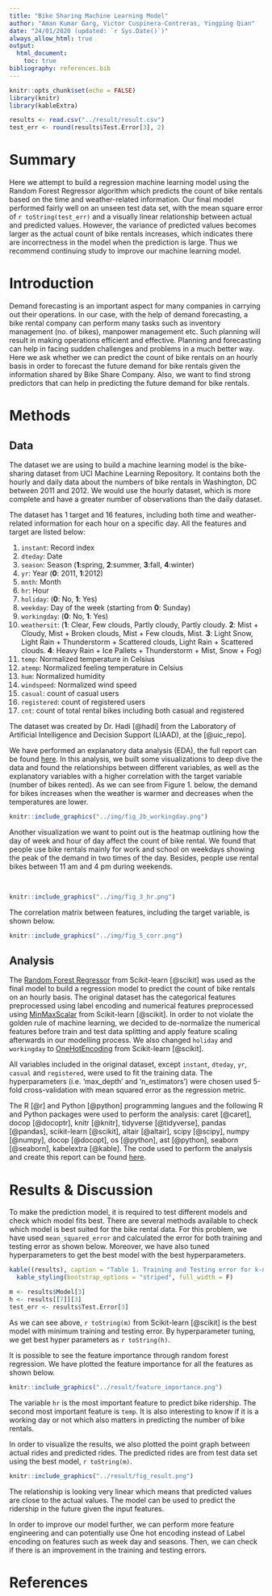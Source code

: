 ```yaml
---
title: "Bike Sharing Machine Learning Model"
author: "Aman Kumar Garg, Victor Cuspinera-Contreras, Yingping Qian"
date: "24/01/2020 (updated: `r Sys.Date()`)"
always_allow_html: true
output: 
  html_document: 
    toc: true
bibliography: references.bib
---
```


```r
knitr::opts_chunk$set(echo = FALSE)
library(knitr)
library(kableExtra)
```

```r
results <- read.csv("../result/result.csv")
test_err <- round(results$Test.Error[3], 2)
```

# Summary
Here we attempt to build a regression machine learning model using the Random Forest Regressor algorithm which predicts the count of bike rentals based on the time and weather-related information. Our final model performed fairly well on an unseen test data set, with the mean square error of ``r toString(test_err)`` and a visually linear relationship between actual and predicted values. However, the variance of predicted values becomes larger as the actual count of bike rentals increases, which indicates there are incorrectness in the model when the prediction is large. Thus we recommend continuing study to improve our machine learning model.

# Introduction
Demand forecasting is an important aspect for many companies in carrying out their operations. In our case, with the help of demand forecasting, a bike rental company can perform many tasks such as inventory management (no. of bikes), manpower management etc. Such planning will result in making operations efficient and effective. Planning and forecasting can help in facing sudden challenges and problems in a much better way.
Here we ask whether we can predict the count of bike rentals on an hourly basis in order to forecast the future demand for bike rentals given the information shared by Bike Share Company. Also, we want to find strong predictors that can help in predicting the future demand for bike rentals.

# Methods

## Data
The dataset we are using to build a machine learning model is the bike-sharing dataset from UCI Machine Learning Repository. It contains both the hourly and daily data about the numbers of bike rentals in Washington, DC between 2011 and 2012. We would use the hourly dataset, which is more complete and have a greater number of observations than the daily dataset. 

The dataset has 1 target and 16 features, including both time and weather-related information for each hour on a specific day. All the features and target are listed below:

1. `instant`: Record index  
2. `dteday`: Date  
3. `season`: Season (**1**:spring, **2**:summer, **3**:fall, **4**:winter)  
4. `yr`: Year (**0**: 2011, **1**:2012)  
5. `mnth`: Month  
6. `hr`: Hour  
7. `holiday`: (**0**: No, **1**: Yes)  
8. `weekday`: Day of the week (starting from **0**: Sunday)  
9. `workingday`: (**0**: No, **1**: Yes)  
10. `weathersit`:  (**1**: Clear, Few clouds, Partly cloudy, Partly cloudy. **2**: Mist + Cloudy, Mist + Broken clouds, Mist + Few clouds, Mist. **3**: Light Snow, Light Rain + Thunderstorm + Scattered clouds, Light Rain + Scattered clouds. **4**: Heavy Rain + Ice Pallets + Thunderstorm + Mist, Snow + Fog)  
11. `temp`: Normalized temperature in Celsius  
12. `atemp`: Normalized feeling temperature in Celsius  
13. `hum`: Normalized humidity  
14. `windspeed`: Normalized wind speed  
15. `casual`: count of casual users  
16. `registered`: count of registered users  
17. `cnt`: count of total rental bikes including both casual and registered  

The dataset was created by Dr. Hadi [@hadi] from the Laboratory of Artificial Intelligence and Decision Support (LIAAD), at the [@uic_repo].

We have performed an explanatory data analysis (EDA), the full report can be found [here](https://github.com/UBC-MDS/DSCI_522_Group_409/blob/master/eda/EDA_summary.md). In this analysis, we built some visualizations to deep dive the data and found the relationships between different variables, as well as the explanatory variables with a higher correlation with the target variable (number of bikes rented). As we can see from Figure 1. below, the demand for bikes increases when the weather is warmer and decreases when the temperatures are lower.
  
```r
knitr::include_graphics("../img/fig_2b_workingday.png")
```

Another visualization we want to point out is the heatmap outlining how the day of week and hour of day affect the count of bike rental.  We found that people use bike rentals mainly for work and school on weekdays showing the peak of the demand in two times of the day. Besides, people use rental bikes between 11 am and 4 pm during weekends.

<br>
```r
knitr::include_graphics("../img/fig_3_hr.png")
```

The correlation matrix between features, including the target variable, is shown below.

```r
knitr::include_graphics("../img/fig_5_corr.png")
```

## Analysis
The [Random Forest Regressor](https://scikit-learn.org/stable/modules/generated/sklearn.ensemble.RandomForestRegressor.html) from Scikit-learn [@scikit] was used as the final model to build a regression model to predict the count of bike rentals on an hourly basis. The original dataset has the categorical features preprocessed using label encoding and numerical features preprocessed using [MinMaxScalar](https://scikit-learn.org/stable/modules/generated/sklearn.preprocessing.MinMaxScaler.html) from Scikit-learn [@scikit]. In order to not violate the golden rule of machine learning, we decided to de-normalize the numerical features before train and test data splitting and apply feature scaling afterwards in our modelling process. We also changed `holiday` and `workingday` to [OneHotEncoding](https://scikit-learn.org/stable/modules/generated/sklearn.preprocessing.OneHotEncoder.html) from Scikit-learn [@scikit].

All variables included in the original dataset, except `instant`, `dteday`, `yr`, `casual` and `registered`, were used to fit the training data. The hyperparameters (i.e. ‘max_depth’ and ‘n_estimators’) were chosen used 5-fold cross-validation with mean squared error as the regression metric.

The R [@r] and Python [@python] programming langues and the following R and Python packages were used to perform the analysis: caret [@caret], docop [@docoptr], knitr [@knitr], tidyverse [@tidyverse], pandas [@pandas], scikit-learn [@scikit], altair [@altair], scipy [@scipy], numpy [@numpy], docop [@docopt], os [@python], ast [@python], seaborn [@seaborn], kabelextra [@kable]. The code used to perform the analysis and create this report can be found [here](https://github.com/UBC-MDS/DSCI_522_Group_409).

# Results & Discussion
To make the prediction model, it is required to test different models and check which model fits best. There are several methods available to check which model is best suited for the bike rental data. For this problem, we have used `mean_squared_error` and calculated the error for both training and testing error as shown below. Moreover, we have also tuned hyperparameters to get the best model with the best hyperparameters.   

```r
kable((results), caption = "Table 1. Training and Testing error for k-nearest neighbors, RandomForest and Linear Regression.") %>% 
  kable_styling(bootstrap_options = "striped", full_width = F)

m <- results$Model[3]
h <- results[[7]][3]
test_err <- results$Test.Error[3]
```

As we can see above, ``r toString(m)`` from Scikit-learn [@scikit] is the best model with minimum training and testing error. By hyperparameter tuning, we get best hyper parameters as ``r toString(h)``. 

It is possible to see the feature importance through random forest regression. We have plotted the feature importance for all the features as shown below.


```r
knitr::include_graphics("../result/feature_importance.png")
```

The variable `hr` is the most important feature to predict bike ridership. The second most important feature is `temp`. It is also interesting to know if it is a working day or not which also matters in predicting the number of bike rentals.

In order to visualize the results, we also plotted the point graph between actual rides and predicted rides. The predicted rides are from test data set using the best model, ``r toString(m)``. 

```r
knitr::include_graphics("../result/fig_result.png")
```

The relationship is looking very linear which means that predicted values are close to the actual values. The model can be used to predict the ridership in the future given the input features. 

In order to improve our model further, we can perform more feature engineering and can potentially use One hot encoding instead of Label encoding on features such as week day and seasons. Then, we can check if there is an improvement in the training and testing errors. 



# References
